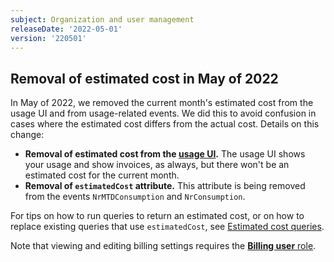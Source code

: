 ```yaml
---
subject: Organization and user management
releaseDate: '2022-05-01'
version: '220501'
---
```


## Removal of estimated cost in May of 2022

In May of 2022, we removed the current month's estimated cost from the usage UI and from usage-related events. We did this to avoid confusion in cases where the estimated cost differs from the actual cost. Details on this change:

* **Removal of estimated cost from the [usage UI](/docs/accounts/accounts-billing/new-relic-one-pricing-billing/new-relic-one-pricing-billing#usage-ui).** The usage UI shows your usage and show invoices, as always, but there won't be an estimated cost for the current month.
* **Removal of `estimatedCost` attribute.** This attribute is being removed from the events `NrMTDConsumption` and `NrConsumption`.

For tips on how to run queries to return an estimated cost, or on how to replace existing queries that use `estimatedCost`, see [Estimated cost queries](/docs/accounts/accounts-billing/new-relic-one-pricing-billing/usage-queries-alerts#estimated-cost).

Note that viewing and editing billing settings requires the [**Billing user** role](/docs/accounts/accounts-billing/new-relic-one-user-management/user-management-concepts#standard-roles).

